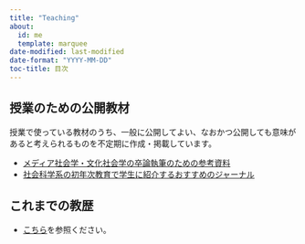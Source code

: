 ```yaml
---
title: "Teaching"
about:
  id: me
  template: marquee
date-modified: last-modified
date-format: "YYYY-MM-DD"
toc-title: 目次
---
```


## 授業のための公開教材

授業で使っている教材のうち、一般に公開してよい、なおかつ公開しても意味があると考えられるものを不定期に作成・掲載しています。

-  [メディア社会学・文化社会学の卒論執筆のための参考資料](teaching/thesis-culture-media.qmd)
-  [社会科学系の初年次教育で学生に紹介するおすすめのジャーナル](teaching/first-year-education-journals.qmd)

## これまでの教歴

-  [こちら](https://researchmap.jp/ya-ruga/teaching_experience)を参照ください。


